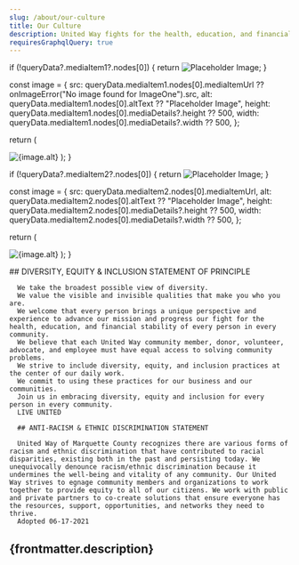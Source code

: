 ```yaml
---
slug: /about/our-culture
title: Our Culture
description: United Way fights for the health, education, and financial stability of every person in every community.
requiresGraphqlQuery: true
---
```



  if (!queryData?.mediaItem1?.nodes[0]) {
    return <Image loading="lazy" decoding="async"
      src={placeholderImg}
      alt="Placeholder Image"
      class="w-full"
    />;
  }

const image = {
src: queryData.mediaItem1.nodes[0].mediaItemUrl ?? onImageError("No image found for ImageOne").src,
alt: queryData.mediaItem1.nodes[0].altText ?? "Placeholder Image",
height: queryData.mediaItem1.nodes[0].mediaDetails?.height ?? 500,
width: queryData.mediaItem1.nodes[0].mediaDetails?.width ?? 500,
};

return (

<Image
  loading="lazy"
  decoding="async"
  height={image.height}
  width={image.width}
  src={image.src}
  alt={image.alt}
  class="w-full"
/>
); }

  if (!queryData?.mediaItem2?.nodes[0]) {
    return <Image loading="lazy" decoding="async"
      src={placeholderImg}
      alt="Placeholder Image"
      class="w-full"
    />;
  }

const image = {
src: queryData.mediaItem2.nodes[0].mediaItemUrl,
alt: queryData.mediaItem2.nodes[0].altText ?? "Placeholder Image",
height: queryData.mediaItem2.nodes[0].mediaDetails?.height ?? 500,
width: queryData.mediaItem2.nodes[0].mediaDetails?.width ?? 500,
};

return (

<Image
  loading="lazy"
  decoding="async"
  height={image.height}
  width={image.width}
  src={image.src}
  alt={image.alt}
  class="w-full"
/>
); }

<div className="content"> 
      ## DIVERSITY, EQUITY & INCLUSION STATEMENT OF PRINCIPLE

      We take the broadest possible view of diversity.
      We value the visible and invisible qualities that make you who you are.
      We welcome that every person brings a unique perspective and experience to advance our mission and progress our fight for the health, education, and financial stability of every person in every community.
      We believe that each United Way community member, donor, volunteer, advocate, and employee must have equal access to solving community problems.
      We strive to include diversity, equity, and inclusion practices at the center of our daily work.
      We commit to using these practices for our business and our communities.
      Join us in embracing diversity, equity and inclusion for every person in every community.
      LIVE UNITED

</div>

<ImageOne queryData={props.queryData} />

<div className="content">

      ## ANTI-RACISM & ETHNIC DISCRIMINATION STATEMENT

      United Way of Marquette County recognizes there are various forms of racism and ethnic discrimination that have contributed to racial disparities, existing both in the past and persisting today. We unequivocally denounce racism/ethnic discrimination because it undermines the well-being and vitality of any community. Our United Way strives to egnage community members and organizations to work together to provide equity to all of our citizens. We work with public and private partners to co-create solutions that ensure everyone has the resources, support, opportunities, and networks they need to thrive.
      Adopted 06-17-2021

</div>

<ImageTwo queryData={props.queryData} />

<h2 className="text-primary-blue-2 col-span-2 text-md font-bold">
  {frontmatter.description}
</h2>
